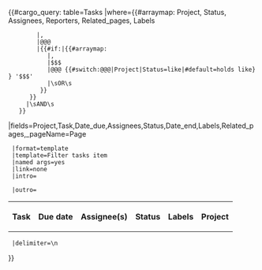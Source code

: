 {{#cargo_query: table=Tasks
|where={{#arraymap: Project, Status, Assignees, Reporters, Related_pages, Labels
         |,
         |@@@
         |{{#if:{{{@@@|}}}|{{#arraymap: {{{@@@|}}}
            |,
            |$$$
            |@@@ {{#switch:@@@|Project|Status=like|#default=holds like}} '$$$'
            |\sOR\s
          }}
       }}
      |\sAND\s
    }}
|fields=Project,Task,Date_due,Assignees,Status,Date_end,Labels,Related_pages,_pageName=Page
  |format=template
  |template=Filter tasks item
  |named args=yes
  |link=none
  |intro=<table class="wikitable sortable kanban" width="100%">
<tr>
<th>Task</th>
<th>Due date</th>
<th>Assignee(s)</th>
<th>Status</th>
<th>Labels</th>
<th>Project</th>
</tr>
  |outro=</table>
  |delimiter=\n
}}
